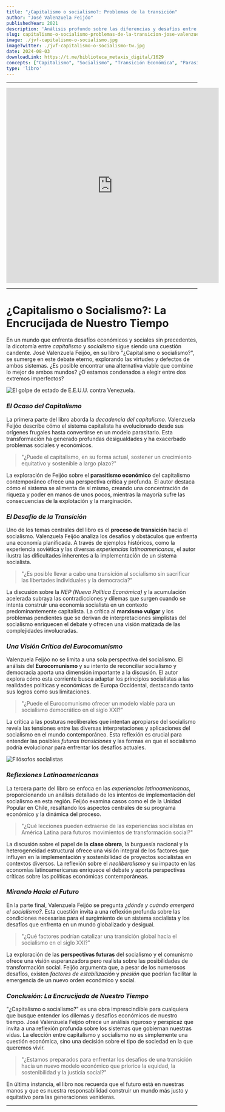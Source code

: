 ```yaml
---
title: "¿Capitalismo o socialismo?: Problemas de la transición"
author: "José Valenzuela Feijóo"
publishedYear: 2021
description: 'Análisis profundo sobre las diferencias y desafíos entre capitalismo y socialismo. Examina el parasitismo económico, la transición al socialismo y experiencias históricas, ofreciendo perspectivas críticas y posibles futuros para ambos sistemas.'
slug: capitalismo-o-socialismo-problemas-de-la-transicion-jose-valenzuela-feijoo
image: ./jvf-capitalismo-o-socialismo.jpg
imageTwitter: ./jvf-capitalismo-o-socialismo-tw.jpg
date: 2024-08-03
downloadLink: https://t.me/biblioteca_metaxis_digital/1629
concepts: ["Capitalismo", "Socialismo", "Transición Económica", "Parasitismo Económico", "Experiencias Históricas", "José Valenzuela Feijoo"]
type: 'libro'
---
```


---

<iframe width="560" height="515" src="https://www.youtube.com/embed/7Pj1Pe84TLk?si=kjI6s5mxmwYmCGS8" title="YouTube video player" frameborder="0" allow="accelerometer; autoplay; clipboard-write; encrypted-media; gyroscope; picture-in-picture; web-share" referrerpolicy="strict-origin-when-cross-origin" allowfullscreen></iframe>

---

# ¿Capitalismo o Socialismo?: La Encrucijada de Nuestro Tiempo

En un mundo que enfrenta desafíos económicos y sociales sin precedentes, la dicotomía entre _capitalismo_ y _socialismo_ sigue siendo una cuestión candente. José Valenzuela Feijóo, en su libro "¿Capitalismo o socialismo?", se sumerge en este debate eterno, explorando las virtudes y defectos de ambos sistemas. ¿Es posible encontrar una alternativa viable que combine lo mejor de ambos mundos? ¿O estamos condenados a elegir entre dos extremos imperfectos?

![El golpe de estado de E.E.U.U. contra Venezuela.](./jvf-capitalismo-o-socialismo-2.jpg)

### *El Ocaso del Capitalismo*

La primera parte del libro aborda la _decadencia del capitalismo_. Valenzuela Feijóo describe cómo el sistema capitalista ha evolucionado desde sus orígenes frugales hasta convertirse en un modelo parasitario. Esta transformación ha generado profundas desigualdades y ha exacerbado problemas sociales y económicos.

> "¿Puede el capitalismo, en su forma actual, sostener un crecimiento equitativo y sostenible a largo plazo?"

La exploración de Feijóo sobre el **parasitismo económico** del capitalismo contemporáneo ofrece una perspectiva crítica y profunda. El autor destaca cómo el sistema se alimenta de sí mismo, creando una concentración de riqueza y poder en manos de unos pocos, mientras la mayoría sufre las consecuencias de la explotación y la marginación.

### *El Desafío de la Transición*

Uno de los temas centrales del libro es el **proceso de transición** hacia el socialismo. Valenzuela Feijóo analiza los desafíos y obstáculos que enfrenta una economía planificada. A través de ejemplos históricos, como la experiencia soviética y las diversas _experiencias latinoamericanas_, el autor ilustra las dificultades inherentes a la implementación de un sistema socialista.

> "¿Es posible llevar a cabo una transición al socialismo sin sacrificar las libertades individuales y la democracia?"

La discusión sobre la _NEP (Nueva Política Económica)_ y la acumulación acelerada subraya las contradicciones y dilemas que surgen cuando se intenta construir una economía socialista en un contexto predominantemente capitalista. La crítica al **marxismo vulgar** y los problemas pendientes que se derivan de interpretaciones simplistas del socialismo enriquecen el debate y ofrecen una visión matizada de las complejidades involucradas.

### *Una Visión Crítica del Eurocomunismo*

Valenzuela Feijóo no se limita a una sola perspectiva del socialismo. El análisis del **Eurocomunismo** y su intento de reconciliar socialismo y democracia aporta una dimensión importante a la discusión. El autor explora cómo esta corriente busca adaptar los principios socialistas a las realidades políticas y económicas de Europa Occidental, destacando tanto sus logros como sus limitaciones.

> "¿Puede el Eurocomunismo ofrecer un modelo viable para un socialismo democrático en el siglo XXI?"

La crítica a las posturas neoliberales que intentan apropiarse del socialismo revela las tensiones entre las diversas interpretaciones y aplicaciones del socialismo en el mundo contemporáneo. Esta reflexión es crucial para entender las posibles _futuras transiciones_ y las formas en que el socialismo podría evolucionar para enfrentar los desafíos actuales.

![Filósofos socialistas](./jvf-capitalismo-o-socialismo-1.jpg)

### *Reflexiones Latinoamericanas*

La tercera parte del libro se enfoca en las _experiencias latinoamericanas_, proporcionando un análisis detallado de los intentos de implementación del socialismo en esta región. Feijóo examina casos como el de la Unidad Popular en Chile, resaltando los aspectos centrales de su programa económico y la dinámica del proceso.

> "¿Qué lecciones pueden extraerse de las experiencias socialistas en América Latina para futuros movimientos de transformación social?"

La discusión sobre el papel de la **clase obrera**, la burguesía nacional y la heterogeneidad estructural ofrece una visión integral de los factores que influyen en la implementación y sostenibilidad de proyectos socialistas en contextos diversos. La reflexión sobre el _neoliberalismo_ y su impacto en las economías latinoamericanas enriquece el debate y aporta perspectivas críticas sobre las políticas económicas contemporáneas.

### *Mirando Hacia el Futuro*

En la parte final, Valenzuela Feijóo se pregunta _¿dónde y cuándo emergerá el socialismo?_. Esta cuestión invita a una reflexión profunda sobre las condiciones necesarias para el surgimiento de un sistema socialista y los desafíos que enfrenta en un mundo globalizado y desigual.

> "¿Qué factores podrían catalizar una transición global hacia el socialismo en el siglo XXI?"

La exploración de las **perspectivas futuras** del socialismo y el comunismo ofrece una visión esperanzadora pero realista sobre las posibilidades de transformación social. Feijóo argumenta que, a pesar de los numerosos desafíos, existen _factores de estabilización_ y _presión_ que podrían facilitar la emergencia de un nuevo orden económico y social.

### *Conclusión: La Encrucijada de Nuestro Tiempo*

"¿Capitalismo o socialismo?" es una obra imprescindible para cualquiera que busque entender los dilemas y desafíos económicos de nuestro tiempo. José Valenzuela Feijóo ofrece un análisis riguroso y perspicaz que invita a una reflexión profunda sobre los sistemas que gobiernan nuestras vidas. La elección entre capitalismo y socialismo no es simplemente una cuestión económica, sino una decisión sobre el tipo de sociedad en la que queremos vivir.

> "¿Estamos preparados para enfrentar los desafíos de una transición hacia un nuevo modelo económico que priorice la equidad, la sostenibilidad y la justicia social?"

En última instancia, el libro nos recuerda que el futuro está en nuestras manos y que es nuestra responsabilidad construir un mundo más justo y equitativo para las generaciones venideras.

---
